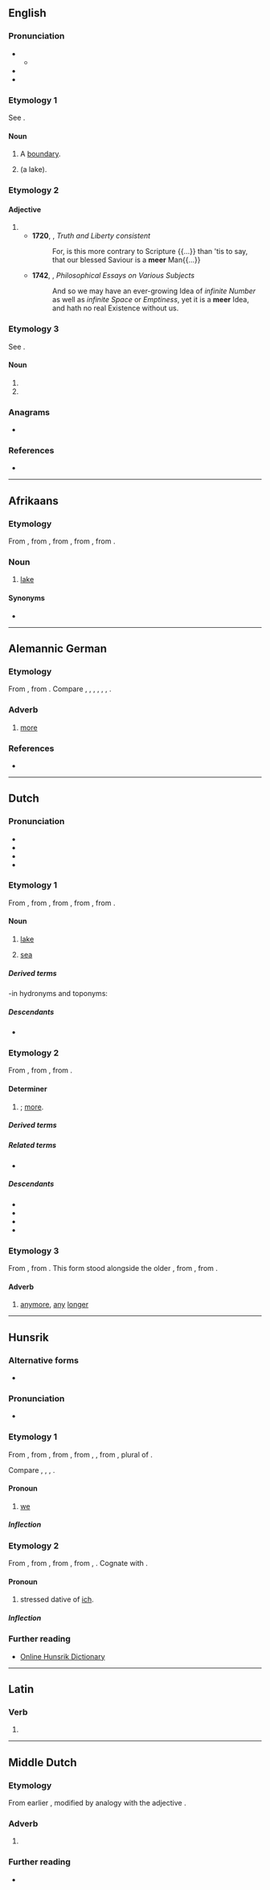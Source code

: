{{also|Meer|-meer}}
==English==

===Pronunciation===
* {{IPA|en|/ˈmɪə(ɹ)/}}
** {{audio|en|LL-Q1860 (eng)-Vealhurl-meer.wav|Audio (UK)}}
* {{rhymes|en|ɪə(ɹ)|s=1}}
* {{homophones|en|mere}}

===Etymology 1===
See {{m|en|mere}}.

====Noun====
{{en-noun}}

# A [[boundary]].
# {{obsolete form of|en|mere|nodot=yes}} (a lake).

===Etymology 2===

====Adjective====
{{en-adj|er}}

# {{obsolete form of|en|mere}}
#* '''1720''', {{w|John Enty}}, ''Truth and Liberty consistent''
#*: For, is this more contrary to Scripture {{...}} than 'tis to say, that our blessed Saviour is a '''meer''' Man{{...}}
#* '''1742''', {{w|Isaac Watts}}, ''Philosophical Essays on Various Subjects''
#*: And so we may have an ever-growing Idea of ''infinite Number'' as well as ''infinite Space'' or ''Emptiness'', yet it is a '''meer''' Idea, and hath no real Existence without us.

===Etymology 3===
See {{m|en|mayor}}.

====Noun====
{{en-noun}}

# {{obs form|en|mayor}}
# {{obs form|en|mair}}

===Anagrams===
* {{anagrams|en|a=eemr|-mere|Emer.|Mere|REME|erme|mere|reem}}

===References===
* {{R:Webster 1913}}

----

==Afrikaans==

===Etymology===
From {{inh|af|nl|meer}}, from {{inh|af|dum|mēre}}, from {{inh|af|odt|meri}}, from {{inh|af|gem-pro|*mari}}, from {{inh|af|ine-pro|*móri}}.

===Noun===
{{af-noun|mere}}

# [[lake]]

====Synonyms====
* {{l|af|pan}}

----

==Alemannic German==

===Etymology===
From {{inh|gsw|goh|mēro}}, from {{inh|gsw|gem-pro|*maizô}}. Compare {{cog|de|mehr}}, {{cog|nl|meer}}, {{cog|stq|moor}}, {{cog|en|more}}, {{cog|is|meira}}, {{cog|sv|mera}}, {{cog|got|𐌼𐌰𐌹𐌶𐌰}}.

===Adverb===
{{head|gsw|adverb}}

# {{lb|gsw|Urseren}} [[more]]

===References===
* {{R:Urseren|64}}

----

==Dutch==

===Pronunciation===
* {{IPA|nl|/meːr/|[mɪːr]}}
* {{audio|nl|Nl-meer.ogg|audio}}
* {{hyphenation|nl|meer}}
* {{rhymes|nl|eːr|s=1}}

===Etymology 1===
From {{inh|nl|dum|mēre}}, from {{inh|nl|odt|meri}}, from {{inh|nl|gmw-pro|*mari}}, from {{inh|nl|gem-pro|*mari}}, from {{inh|nl|ine-pro|*móri}}.

====Noun====
{{nl-noun|n|-en|meertje}}

# [[lake]]
# {{lb|nl|obsolete|literary}} [[sea]]
#: {{syn|nl|zee}}

=====Derived terms=====
{{der3|nl|binnenmeer|kunstmeer|kustmeer|meerkat|meerkoet|meerman|meermin|strandmeer|stuwmeer}}

-in hydronyms and toponyms:
{{der4|nl|Abcoudermeer|Achtermeer|Alkmaardermeer|Amstelmeer|Bankrasmeer|Belmermeer|Bergermeer|Berkmeer|Bijlmermeer|Boekelermeer|Braasemmermeer|Brielse Meer|Buikslotermeer|Canadameer|Daalmeer|Dergmeer|Diepsmeer|Dilifmeer|Donkmeer|Drontermeer|Eeltjemeer|Eemmeer|Egmondermeer|Foxholstermeer|Goese Meer|Gooimeer|Haarlemmermeer|Heegermeer|Heilooërmeer|Hondshalstermeer|Hornmeer|Idskenhuistermeer|IJmeer|IJsselmeer|Jentjemeer|Kadoelermeer|Ketelmeer|Kinselmeer|Koetermeer|Koevordermeer|Kooimeer|Lauwersmeer|Leekstermeer|Lutkemeer|Markermeer|Markiezaatsmeer|Naardermeer|Oldambtmeer|Ookmeer|Paterswoldsemeer|Pikmeer|Rauwse Meer|Schaalsmeer|Schagermeer|Scheemdermeer|Schildmeer|Schulensmeer|Slotermeer|Sneekermeer|Speketersmeer|Spieringmeer|Starnmeer|Stommeer|Tjeukemeer|Uddelermeer|Uitgeestermeer|Veluwemeer|Vollenhovermeer|Vossemeer|Vroonermeer|Watergraafsmeer|Wijmermeer|Woudmeer|Zijdelmeer|Zoetermeer|Zuidlaardermeer|Zwijnsmeer}}

=====Descendants=====
* {{desc|af|meer}}

===Etymology 2===
From {{inh|nl|dum|mêre}}, from {{inh|nl|odt|*mēro}}, from {{inh|nl|gem-pro|*maizô}}.

====Determiner====
{{head|nl|determiner comparative form}}

# {{comparative of|nl|nodot=1|veel}}; [[more]].

=====Derived terms=====
{{der3|nl|meerder|meerkamp|meertalig|meervoud}}

=====Related terms=====
* {{l|nl|meest}}

=====Descendants=====
* {{desc|brc|mere}}
* {{desc|gmw-jdt|mêr}}
* {{desc|dcr|meer}}
* {{desc|skw|maer}}

===Etymology 3===
From {{inh|nl|dum|mêer}}, from {{inh|nl|odt|mēr}}. This form stood alongside the older {{cog|dum|mêe}}, from {{cog|odt|*mē}}, from {{cog|gem-pro|*maiz}}.

====Adverb====
{{nl-adv}}

# [[anymore]], [[any]] [[longer]]
#: {{ux|nl|Ik [[ben]] [[niet]] '''meer''' [[mee]].|I cannot follow '''anymore'''.}}

{{c|nl|Landforms|Lakes}}

----

==Hunsrik==

===Alternative forms===
* {{alter|hrx|mëyer|mier||Wiesemann spelling system}}

===Pronunciation===
* {{IPA|hrx|/ˈmeːɐ/}}

===Etymology 1===
From {{inh|hrx|gmh|wir}}, from {{inh|hrx|goh|wir}}, from {{inh|hrx|gmw-pro|*wiʀ}}, from {{inh|hrx|gem-pro|*wīz}}, {{m|gem-pro|*wiz}}, from {{inh|hrx|ine-pro|*wéy-}}, plural of {{m|ine-pro|*éǵh₂}}.

Compare {{cog|de|wir}}, {{cog|pdc|mer}}, {{cog|yi|מיר}}, {{cog|en|we}}.

====Pronoun====
{{head|hrx|pronoun}}

# [[we]]

=====Inflection=====
{{hrx-decl-personal pronouns}}

===Etymology 2===
From {{inh|hrx|gmh|mir||me}}, from {{inh|hrx|goh|mir||me}}, from {{inh|hrx|gem-pro|*miz||me}}, from {{inh|hrx|ine-pro|*(e)me-}}, {{m|ine-pro|*(e)me-n-||me}}. Cognate with {{cog|ang|mē||me}}.

====Pronoun====
{{head|hrx|pronoun}}

# stressed dative of [[ich]].

=====Inflection=====
{{hrx-decl-personal pronouns}}

===Further reading===
* [https://hunsriqueanoriograndense.wordpress.com/dicionario-werterbuch/ Online Hunsrik Dictionary]

----

==Latin==

===Verb===
{{la-verb-form|meer}}

# {{inflection of|la|meō||1|s|pres|pasv|subj}}

----

==Middle Dutch==

===Etymology===
From earlier {{m|dum|mêe}}, modified by analogy with the adjective {{m|dum|mêre}}.

===Adverb===
{{dum-adv|head=mêer}}

# {{alternative form of|dum|mêe}}

===Further reading===
* {{R:MNW|28724|IX}}